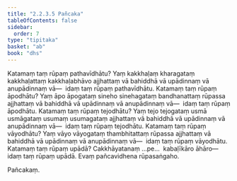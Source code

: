 ```yaml
---
title: "2.2.3.5 Pañcaka"
tableOfContents: false
sidebar:
  order: 7
type: "tipitaka"
basket: "ab"
book: "dhs"
---
```



<DynamicBreadcrumb />

<Division number="967" book="dhs" bookNo="29" page="201">

<Paragraph number="1624" book="dhs">
Katamaṃ taṃ rūpaṃ pathavīdhātu? Yaṃ kakkhaḷaṃ kharagataṃ kakkhaḷattaṃ kakkhaḷabhāvo ajjhattaṃ vā bahiddhā vā upādinnaṃ vā anupādinnaṃ vā—  idaṃ taṃ rūpaṃ pathavīdhātu.
</Paragraph>

</Division>
<Division number="968" book="dhs" bookNo="29" page="201">

<Paragraph number="1625" book="dhs">
Katamaṃ taṃ rūpaṃ āpodhātu? Yaṃ āpo āpogataṃ sineho sinehagataṃ bandhanattaṃ rūpassa ajjhattaṃ vā bahiddhā vā upādinnaṃ vā anupādinnaṃ vā—  idaṃ taṃ rūpaṃ āpodhātu.
</Paragraph>

</Division>
<Division number="969" book="dhs" bookNo="29" page="202">

<Paragraph number="1626" book="dhs">
Katamaṃ taṃ rūpaṃ tejodhātu? Yaṃ tejo tejogataṃ usmā usmāgataṃ usumaṃ usumagataṃ ajjhattaṃ vā bahiddhā vā upādinnaṃ vā anupādinnaṃ vā—  idaṃ taṃ rūpaṃ tejodhātu.
</Paragraph>

</Division>
<Division number="970" book="dhs" bookNo="29" page="202">

<Paragraph number="1627" book="dhs">
Katamaṃ taṃ rūpaṃ vāyodhātu? Yaṃ vāyo vāyogataṃ thambhitattaṃ rūpassa ajjhattaṃ vā bahiddhā vā upādinnaṃ vā anupādinnaṃ vā—  idaṃ taṃ rūpaṃ vāyodhātu.
</Paragraph>

</Division>
<Division number="971" book="dhs" bookNo="29" page="202">

<Paragraph number="1628" book="dhs">
Katamaṃ taṃ rūpaṃ upādā? Cakkhāyatanaṃ …pe…  kabaḷīkāro āhāro—  idaṃ taṃ rūpaṃ upādā.

</Paragraph>
</Division>

<Paragraph number="1629" type="center" book="dhs">
Evaṃ pañcavidhena rūpasaṅgaho.

  
Pañcakaṃ.
</Paragraph>